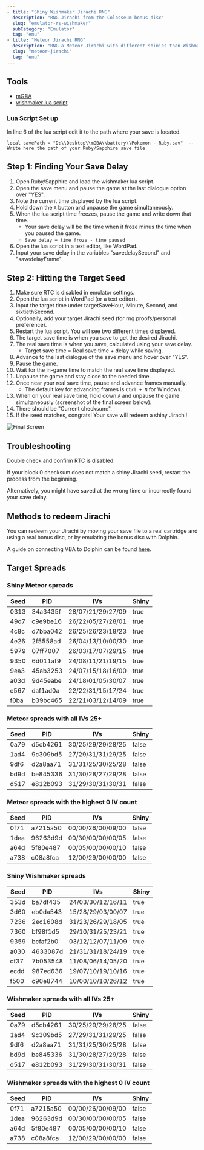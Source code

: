 ```yaml
---
- title: "Shiny Wishmaker Jirachi RNG"
  description: "RNG Jirachi from the Colosseum bonus disc"
  slug: "emulator-rs-wishmaker"
  subCategory: "Emulator"
  tag: "emu"
- title: "Meteor Jirachi RNG"
  description: "RNG a Meteor Jirachi with different shinies than Wishmaker"
  slug: "meteor-jirachi"
  tag: "emu"
---
```


## Tools

- [mGBA](/mgba-setup)
- [wishmaker lua script](https://github.com/Real96/PokeLua/blob/main/Gen%203/mGBA/RS_RNG_Checksums_mGBA.lua)

### Lua Script Set up

In line 6 of the lua script edit it to the path where your save is located.

```
local savePath = "D:\\Desktop\\mGBA\\battery\\Pokemon - Ruby.sav"  -- Write here the path of your Ruby/Sapphire save file
```

## Step 1: Finding Your Save Delay

1. Open Ruby/Sapphire and load the wishmaker lua script.
2. Open the save menu and pause the game at the last dialogue option over "YES".
3. Note the current time displayed by the lua script.
4. Hold down the `A` button and unpause the game simultaneously.
5. When the lua script time freezes, pause the game and write down that time.
   - Your save delay will be the time when it froze minus the time when you paused the game.
   - `Save delay = time froze - time paused`
6. Open the lua script in a text editor, like WordPad.
7. Input your save delay in the variables "savedelaySecond" and "savedelayFrame".

## Step 2: Hitting the Target Seed

1. Make sure RTC is disabled in emulator settings.
2. Open the lua script in WordPad (or a text editor).
3. Input the target time under targetSaveHour, Minute, Second, and sixtiethSecond.
4. Optionally, add your target Jirachi seed (for rng proofs/personal preference).
5. Restart the lua script. You will see two different times displayed.
6. The target save time is when you save to get the desired Jirachi.
7. The real save time is when you save, calculated using your save delay.
   - Target save time = Real save time + delay while saving.
8. Advance to the last dialogue of the save menu and hover over "YES".
9. Pause the game.
10. Wait for the in-game time to match the real save time displayed.
11. Unpause the game and stay close to the needed time.
12. Once near your real save time, pause and advance frames manually.
    - The default key for advancing frames is `Ctrl + N` for Windows.
13. When on your real save time, hold down `A` and unpause the game simultaneously (screenshot of the final screen below).
14. There should be "Current checksum:".
15. If the seed matches, congrats! Your save will redeem a shiny Jirachi!

![Final Screen](/images/Ruby-Sapphire/Wishmaker/Final-Screen.png)

## Troubleshooting

Double check and confirm RTC is disabled.

If your block 0 checksum does not match a shiny Jirachi seed, restart the process from the beginning.

Alternatively, you might have saved at the wrong time or incorrectly found your save delay.

## Methods to redeem Jirachi

You can redeem your Jirachi by moving your save file to a real cartridge and using a real bonus disc, or by emulating the bonus disc with Dolphin.

A guide on connecting VBA to Dolphin can be found [here](/misc-dolphin-connect-vba).

## Target Spreads

<ShowIf slug="/meteor-jirachi">

### Shiny Meteor spreads

| Seed | PID      | IVs               | Shiny |
| ---- | -------- | ----------------- | ----- |
| 0313 | 34a3435f | 28/07/21/29/27/09 | true  |
| 49d7 | c9e9be16 | 26/22/05/27/28/01 | true  |
| 4c8c | d7bba042 | 26/25/26/23/18/23 | true  |
| 4e26 | 2f5558ad | 26/04/13/10/00/30 | true  |
| 5979 | 07ff7007 | 26/03/17/07/29/15 | true  |
| 9350 | 6d011af9 | 24/08/11/21/19/15 | true  |
| 9ea3 | 45ab3253 | 24/07/15/18/16/00 | true  |
| a03d | 9d45eabe | 24/18/01/05/30/07 | true  |
| e567 | daf1ad0a | 22/22/31/15/17/24 | true  |
| f0ba | b39bc465 | 22/21/03/12/14/09 | true  |

### Meteor spreads with all IVs 25+

| Seed | PID      | IVs               | Shiny |
| ---- | -------- | ----------------- | ----- |
| 0a79 | d5cb4261 | 30/25/29/29/28/25 | false |
| 1ad4 | 9c309bd5 | 27/29/31/31/29/25 | false |
| 9df6 | d2a8aa71 | 31/31/25/30/25/28 | false |
| bd9d | be845336 | 31/30/28/27/29/28 | false |
| d517 | e812b093 | 31/29/30/31/30/31 | false |

### Meteor spreads with the highest 0 IV count

| Seed | PID      | IVs               | Shiny |
| ---- | -------- | ----------------- | ----- |
| 0f71 | a7215a50 | 00/00/26/00/09/00 | false |
| 1dea | 96263d9d | 00/30/00/00/00/05 | false |
| a64d | 5f80e487 | 00/05/00/00/00/10 | false |
| a738 | c08a8fca | 12/00/29/00/00/00 | false |

</ShowIf>

<ShowIf slug="/emulator-rs-wishmaker">

### Shiny Wishmaker spreads

| Seed | PID      | IVs               | Shiny |
| ---- | -------- | ----------------- | ----- |
| 353d | ba7df435 | 24/03/30/12/16/11 | true  |
| 3d60 | eb0da543 | 15/28/29/03/00/07 | true  |
| 7236 | 2ec1608d | 31/23/26/29/18/05 | true  |
| 7360 | bf98f1d5 | 29/10/31/25/23/21 | true  |
| 9359 | bcfaf2b0 | 03/12/12/07/11/09 | true  |
| a030 | 4633087d | 21/31/31/18/24/19 | true  |
| cf37 | 7b053548 | 11/08/06/14/05/20 | true  |
| ecdd | 987ed636 | 19/07/10/19/10/16 | true  |
| f500 | c90e8744 | 10/00/10/10/26/12 | true  |

### Wishmaker spreads with all IVs 25+

| Seed | PID      | IVs               | Shiny |
| ---- | -------- | ----------------- | ----- |
| 0a79 | d5cb4261 | 30/25/29/29/28/25 | false |
| 1ad4 | 9c309bd5 | 27/29/31/31/29/25 | false |
| 9df6 | d2a8aa71 | 31/31/25/30/25/28 | false |
| bd9d | be845336 | 31/30/28/27/29/28 | false |
| d517 | e812b093 | 31/29/30/31/30/31 | false |

### Wishmaker spreads with the highest 0 IV count

| Seed | PID      | IVs               | Shiny |
| ---- | -------- | ----------------- | ----- |
| 0f71 | a7215a50 | 00/00/26/00/09/00 | false |
| 1dea | 96263d9d | 00/30/00/00/00/05 | false |
| a64d | 5f80e487 | 00/05/00/00/00/10 | false |
| a738 | c08a8fca | 12/00/29/00/00/00 | false |

</ShowIf>
